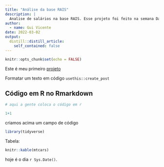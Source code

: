 ```yaml
---
title: "Análise da base RAIS"
description: |
  Analise de salários na base RAIS. Esse projeto foi feito na semana Data Science na Prática da Curso-R
author:
  - name: Gui Vicente
date: 2022-03-02
output:
  distill::distill_article:
    self_contained: false
---
```


```r
knitr::opts_chunk$set(echo = FALSE)
```

Este é meu primeiro [projeto]{.ul}

Formatar um texto em código `usethis::create_post`

## Código em R no Rmarkdown

```r
# aqui a gente coloca o código em r

1+1
```

criamos acima um campo de código

```r
library(tidyverse)
```

Tabela:

```r
knitr::kable(mtcars)
```

hoje é o dia `r Sys.Date()`.
